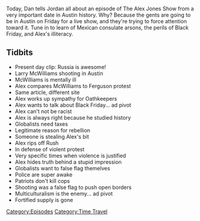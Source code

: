 {{Episode
    | title           = November 30, 2014
    | caption         = [https://knowledgefight.libsyn.com/knowledge-fight-nov-30-2014 Listen to this episode on Libsyn]
    | episodeNumber   = 169
    | length          = 01:23:54
    | airDate         = June 12, 2018
    | coverageDate    = November 30, 2014
    | episodeType     = [[:Category:Time Travel|Time Travel]]
    | appearance      = [[Larry McWilliams]]
    | previousEpisode = [[168: Alex Vs. Bill Ayers]]
    | nextEpisode     = [[170: Live In Austin]]
}}

{{Stub}}

Today, Dan tells Jordan all about an episode of The Alex Jones Show from a very important date in Austin history. Why? Because the gents are going to be in Austin on Friday for a live show, and they're trying to force attention toward it. Tune in to learn of Mexican consulate arsons, the perils of Black Friday, and Alex's illiteracy.

==Tidbits==

*Present day clip: Russia is awesome!
*Larry McWilliams shooting in Austin
*McWilliams is mentally ill
*Alex compares McWilliams to Ferguson protest
*Same article, different site
*Alex works up sympathy for Oathkeepers
*Alex wants to talk about Black Friday... ad pivot
*Alex can't not be racist
*Alex is always right because he studied history
*Globalists need taxes
*Legitimate reason for rebellion
*Someone is stealing Alex's bit
*Alex rips off Rush
*In defense of violent protest
*Very specific times when violence is justified
*Alex hides truth behind a stupid impression
*Globalists want to false flag themelves
*Police are super awake
*Patriots don't kill cops
*Shooting was a false flag to push open borders
*Multiculturalism is the enemy... ad pivot
*Fortified supply is gone

[[Category:Episodes]]
[[Category:Time Travel]]
